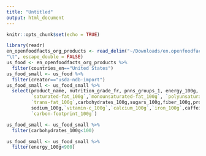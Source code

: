 ```yaml
---
title: "Untitled"
output: html_document
---
```


```r
knitr::opts_chunk$set(echo = TRUE)
```

```r
library(readr)
en_openfoodfacts_org_products <- read_delim("~/Downloads/en.openfoodfacts.org.products.csv",
"\t", escape_double = FALSE)
us_food <- en_openfoodfacts_org_products %>% 
  filter(countries_en=="United States")
us_food_small <- us_food %>%
  filter(creator=="usda-ndb-import")
us_food_small <- us_food_small %>%
  select(product_name, nutrition_grade_fr, pnns_groups_1, energy_100g, fat_100g, 
         `saturated-fat_100g`,`monounsaturated-fat_100g`, `polyunsaturated-fat_100g`, 
         `trans-fat_100g`,carbohydrates_100g,sugars_100g,fiber_100g,proteins_100g, 
         sodium_100g,`vitamin-c_100g`,`calcium_100g`,`iron_100g`,caffeine_100g,
         `carbon-footprint_100g`)
```

```r
us_food_small <- us_food_small %>%
  filter(carbohydrates_100g<100)

us_food_small <- us_food_small %>%
  filter(energy_100g<900)
```